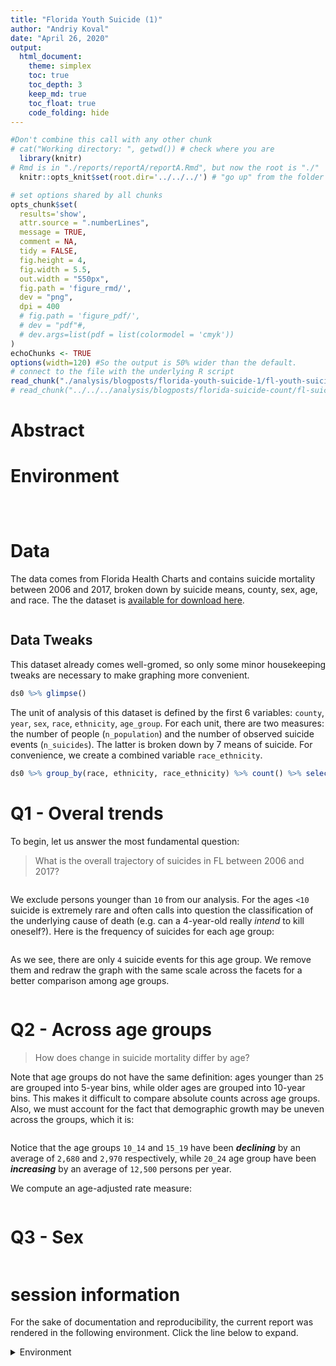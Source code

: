 ```yaml
---
title: "Florida Youth Suicide (1)"
author: "Andriy Koval"
date: "April 26, 2020"
output:
  html_document:
    theme: simplex
    toc: true
    toc_depth: 3
    keep_md: true
    toc_float: true
    code_folding: hide
---
```


<!-- These two chunks should be added in the beginning of every .Rmd that you want to source an .R script -->
<!--  The 1st mandatory chunck  -->
<!--  Set the working directory to the repository's base directory -->
```r
#Don't combine this call with any other chunk 
# cat("Working directory: ", getwd()) # check where you are
  library(knitr)
# Rmd is in "./reports/reportA/reportA.Rmd", but now the root is "./"
  knitr::opts_knit$set(root.dir='../../../') # "go up" from the folder where this .Rmd is save until you arrive at the root/working directory
```

<!--  The 2nd mandatory chunck  -->
<!-- Set the report-wide options, and point to the external code file. -->
```r
# set options shared by all chunks
opts_chunk$set(
  results='show', 
  attr.source = ".numberLines",
  message = TRUE,
  comment = NA, 
  tidy = FALSE,
  fig.height = 4, 
  fig.width = 5.5, 
  out.width = "550px",
  fig.path = 'figure_rmd/',     
  dev = "png",
  dpi = 400
  # fig.path = 'figure_pdf/',     
  # dev = "pdf"#,
  # dev.args=list(pdf = list(colormodel = 'cmyk'))
)
echoChunks <- TRUE
options(width=120) #So the output is 50% wider than the default.
# connect to the file with the underlying R script  
read_chunk("./analysis/blogposts/florida-youth-suicide-1/fl-youth-suicide-1.R") 
# read_chunk("../../../analysis/blogposts/florida-suicide-count/fl-suicide-count.R") 
```
# Abstract



# Environment
<!-- Load 'sourced' R files.  Suppress the output when loading packages. --> 
```r
```

 ```r
 ```
 
```r
 ```

# Data  

The data comes from Florida Health Charts and contains suicide mortality between 2006 and 2017, broken down by suicide means, county, sex, age, and race. The the dataset is [available for download here](). 
```r
```


## Data Tweaks
This dataset already comes  well-gromed, so only some minor housekeeping tweaks are necessary to make graphing more convenient. 
```r
ds0 %>% glimpse()
```

The unit of analysis of this dataset is defined by the first 6 variables: `county`, `year`, `sex`, `race`, `ethnicity`, `age_group`. For each unit, there are two measures: the number of people (`n_population`) and the number of observed suicide events (`n_suicides`). The latter is broken down by 7 means of suicide. For convenience, we create a combined variable `race_ethnicity`.

```r
ds0 %>% group_by(race, ethnicity, race_ethnicity) %>% count() %>% select(-n)
```

# Q1 - Overal trends

To begin, let us answer the most fundamental question: 

> What is the overall trajectory of suicides in FL between 2006 and 2017? 

```r
```

We exclude persons younger than `10` from our analysis. For the ages `<10` suicide is extremely rare and often calls into question the classification of the underlying cause of death (e.g. can a 4-year-old really _intend_ to kill oneself?). Here is the frequency of suicides for each age group: 

```r
```
As we see, there are only `4` suicide events for this age group. We remove them and redraw the graph with the same scale across the facets for a better comparison among age groups.

```r
```


# Q2 - Across age groups

> How does change in suicide mortality differ by age? 

Note that age groups do not have the same definition: ages younger than `25` are grouped into 5-year bins, while older ages are grouped into 10-year bins. This makes it difficult to compare absolute counts across age groups. Also, we must account for the fact that demographic growth may be uneven across the groups, which it is:

```r
```
Notice that the age groups `10_14` and `15_19` have been ___declining___ by an average of `2,680` and `2,970` respectively, while `20_24` age group have been ___increasing___ by an average of `12,500` persons per year. 

We compute an age-adjusted rate measure:

```r
```

# Q3 - Sex 

```r
```



session information
===========================================================================

For the sake of documentation and reproducibility, the current report was rendered in the following environment.  Click the line below to expand.

<details>
  <summary>Environment <span class="glyphicon glyphicon-plus-sign"></span></summary>
```r
if( requireNamespace("devtools", quietly = TRUE) ) {
  devtools::session_info()
} else {
  sessionInfo()
} 
```
